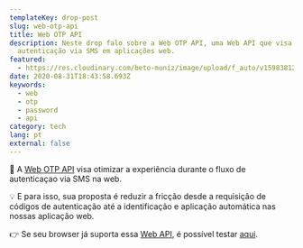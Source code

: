 ```yaml
---
templateKey: drop-post
slug: web-otp-api
title: Web OTP API
description: Neste drop falo sobre a Web OTP API, uma Web API que visa facilitar
  autenticação via SMS em aplicações web.
featured:
  - https://res.cloudinary.com/beto-muniz/image/upload/f_auto/v1598381221/Text_1_h8s2yh.jpg
date: 2020-08-31T18:43:58.693Z
keywords:
  - web
  - otp
  - password
  - api
category: tech
lang: pt
external: false
---
```


<Drop>

🔑 A [Web OTP API](https://web.dev/web-otp/) visa otimizar a experiência durante o fluxo de autenticaçao via SMS na web.

💡 E para isso, sua proposta é reduzir a fricção desde a requisição de códigos de autenticação até a identificação e aplicação automática nas nossas aplicação web.

👉 Se seu browser já suporta essa [Web API](http://wicg.github.io/WebOTP), é possível testar [aqui](https://web-otp-demo.glitch.me/).

</Drop>
